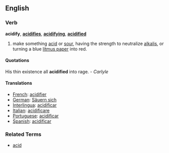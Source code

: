 == English ==

=== Verb ===
'''acidify''', '''[[acidifies]]''', '''[[acidifying]]''', '''[[acidified]]'''

# make something [[acid]] or [[sour]], having the strength to neutralize [[alkalis]], or turning a blue [[litmus paper]] into red.

==== Quotations ====
His thin existence all '''acidified''' into rage. - ''Carlyle''

==== Translations ====
* [[French]]: [[acidifier]]
* [[German]]: [[Säuern sich]]
* [[Interlingua]]: [[acidificar]]
* [[Italian]]: [[acidificare]]
* [[Portuguese]]: [[acidificar]]
* [[Spanish]]: [[acidificar]]

===Related Terms===
*[[acid]]